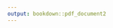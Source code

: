 ```yaml
---
output: bookdown::pdf_document2
---
```


\begin{flushleft}
\begin{singlespacing}

The dissertation of Holly A. Zaharchuk was reviewed and approved by the following:\\

\vspace{12pt}

Janet G. van Hell\\
Professor of Psychology and Linguistics\\
Dissertation Advisor\\
Chair of Committee\\

\vspace{12pt}

Michele T. Diaz\\
Professor of Psychology and Linguistics\\

\vspace{12pt}

Navin Viswanathan\\
Associate Professor of Communication Sciences and Disorders and Linguistics\\

\vspace{12pt}

Matthew Carlson\\
Associate Professor of Spanish and Linguistics\\

\vspace{12pt}

Kristin A. Buss\\
Professor of Psychology and Human Development and Family Studies\\
Head of the Department of Psychology\\

\end{singlespacing}
\end{flushleft}